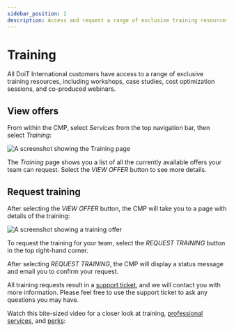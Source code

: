 ```yaml
---
sidebar_position: 2
description: Access and request a range of exclusive training resources
---
```


# Training

All DoiT International customers have access to a range of exclusive training resources, including workshops, case studies, cost optimization sessions, and co-produced webinars.

## View offers

From within the CMP, select _Services_ from the top navigation bar, then select _Training_:

![A screenshot showing the _Training_ page](../assets/png/cmp-services-training.png)

The _Training_ page shows you a list of all the currently available offers your team can request. Select the _VIEW OFFER_ button to see more details.

## Request training

After selecting the _VIEW OFFER_ button, the CMP will take you to a page with details of the training:

![A screenshot showing a training offer](../assets/png/cmp-services-training-offer.png)

To request the training for your team, select the _REQUEST TRAINING_ button in the top right-hand corner.

After selecting _REQUEST TRAINING_, the CMP will display a status message and email you to confirm your request.

All training requests result in a [support ticket](consulting-support/index.mdx), and we will contact you with more information. Please feel free to use the support ticket to ask any questions you may have.

Watch this bite-sized video for a closer look at training, [professional services](proserv.mdx), and [perks](perks.mdx):


<LoomEmbed id="9ff183270cb84e32817818589a80d37e" />
